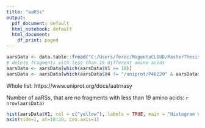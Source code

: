 ```yaml
---
title: "aaRSs"
output:
  pdf_document: default
  html_notebook: default
  html_document:
    df_print: paged
---
```




```r
aarsData <- data.table::fread("C:/Users/feroc/MagentaCLOUD/MasterThesis/Powershell/aaRS.csv")
# delete fragments with less than 19 different amino acids
aarsData <- aarsData[which(aarsData$V1 >= 18)] 
aarsData <- aarsData[which(aarsData$V4 != "/uniprot/P46220" & aarsData$V4 != "/uniprot/Q50945" & aarsData$V4 != "/uniprot/P77984")]
```

Whole list: https://www.uniprot.org/docs/aatrnasy

Number of aaRSs, that are no fragments with less than 19 amino acids: `r nrow(aarsData)`

```r
hist(aarsData$V1, col = c("yellow"), labels = TRUE, main = "Histogram of number of different aa per aaRS", ylim = c(0,12000), breaks = c(17.5,18.5,19.5,20.5), xlab = "Number of different amino acids", ylab = "Frequency of aaRSs",  xaxt='n')
axis(side=1, at=18:20, cex.axis=1) 
```

